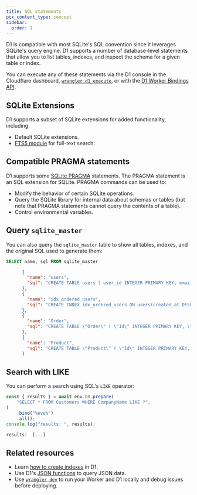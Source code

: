 ```yaml
---
title: SQL statements
pcx_content_type: concept
sidebar:
  order: 1
---
```



D1 is compatible with most SQLite's SQL convention since it leverages SQLite's query engine. D1 supports a number of database-level statements that allow you to list tables, indexes, and inspect the schema for a given table or index.

You can execute any of these statements via the D1 console in the Cloudflare dashboard, [`wrangler d1 execute`](/workers/wrangler/commands/#d1), or with the [D1 Worker Bindings API](/d1/worker-api/prepare-a-statement).

## SQLite Extensions

D1 supports a subset of SQLite extensions for added functionality, including:

- Default SQLite extensions.
- [FTS5 module](https://www.sqlite.org/fts5.html) for full-text search.

## Compatible PRAGMA statements

D1 supports some [SQLite PRAGMA](https://www.sqlite.org/pragma.html) statements. The PRAGMA statement is an SQL extension for SQLite. PRAGMA commands can be used to:

- Modify the behavior of certain SQLite operations.
- Query the SQLite library for internal data about schemas or tables (but note that PRAGMA statements cannot query the contents of a table).
- Control environmental variables.

<Render file="use-pragma-statements" />

## Query `sqlite_master`

You can also query the `sqlite_master` table to show all tables, indexes, and the original SQL used to generate them:

```sql
SELECT name, sql FROM sqlite_master
```

```json
      {
        "name": "users",
        "sql": "CREATE TABLE users ( user_id INTEGER PRIMARY KEY, email_address TEXT, created_at INTEGER, deleted INTEGER, settings TEXT)"
      },
      {
        "name": "idx_ordered_users",
        "sql": "CREATE INDEX idx_ordered_users ON users(created_at DESC)"
      },
      {
        "name": "Order",
        "sql": "CREATE TABLE \"Order\" ( \"Id\" INTEGER PRIMARY KEY, \"CustomerId\" VARCHAR(8000) NULL, \"EmployeeId\" INTEGER NOT NULL, \"OrderDate\" VARCHAR(8000) NULL, \"RequiredDate\" VARCHAR(8000) NULL, \"ShippedDate\" VARCHAR(8000) NULL, \"ShipVia\" INTEGER NULL, \"Freight\" DECIMAL NOT NULL, \"ShipName\" VARCHAR(8000) NULL, \"ShipAddress\" VARCHAR(8000) NULL, \"ShipCity\" VARCHAR(8000) NULL, \"ShipRegion\" VARCHAR(8000) NULL, \"ShipPostalCode\" VARCHAR(8000) NULL, \"ShipCountry\" VARCHAR(8000) NULL)"
      },
      {
        "name": "Product",
        "sql": "CREATE TABLE \"Product\" ( \"Id\" INTEGER PRIMARY KEY, \"ProductName\" VARCHAR(8000) NULL, \"SupplierId\" INTEGER NOT NULL, \"CategoryId\" INTEGER NOT NULL, \"QuantityPerUnit\" VARCHAR(8000) NULL, \"UnitPrice\" DECIMAL NOT NULL, \"UnitsInStock\" INTEGER NOT NULL, \"UnitsOnOrder\" INTEGER NOT NULL, \"ReorderLevel\" INTEGER NOT NULL, \"Discontinued\" INTEGER NOT NULL)"
      }
```

## Search with LIKE

You can perform a search using SQL's `LIKE` operator:

```js
const { results } = await env.DB.prepare(
	"SELECT * FROM Customers WHERE CompanyName LIKE ?",
)
	.bind("%eve%")
	.all();
console.log("results: ", results);
```
```js output
results:  [...]
```

## Related resources

- Learn [how to create indexes](/d1/build-with-d1/use-indexes/#list-indexes) in D1.
- Use D1's [JSON functions](/d1/build-with-d1/query-json/) to query JSON data.
- Use [`wrangler dev`](/workers/wrangler/commands/#dev) to run your Worker and D1 locally and debug issues before deploying.

